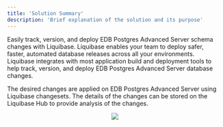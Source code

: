 ```yaml
---
title: 'Solution Summary'
description: 'Brief explanation of the solution and its purpose'
---
```

Easily track, version, and deploy EDB Postgres Advanced Server schema changes with Liquibase. Liquibase enables your team to deploy safer, faster, automated database releases across all your environments. Liquibase integrates with most application build and deployment tools to help track, version, and deploy EDB Postgres Advanced Server database changes.

The desired changes are applied on EDB Postgres Advanced Server using Liquibase changesets. The details of the changes can be stored on the Liquibase Hub to provide analysis of the changes.

<p align="center">
  <img  src="Images/Configuration.png">
</p>
